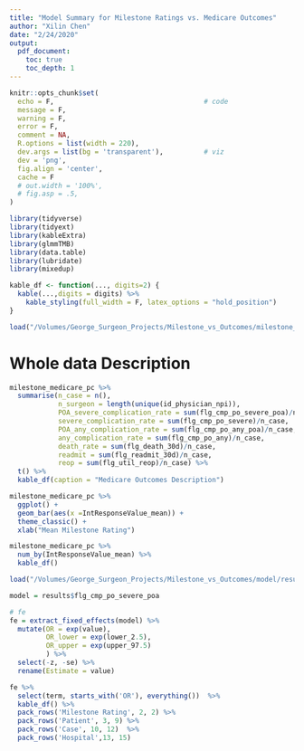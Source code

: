 ```yaml
---
title: "Model Summary for Milestone Ratings vs. Medicare Outcomes"
author: "Xilin Chen"
date: "2/24/2020"
output: 
  pdf_document:
    toc: true
    toc_depth: 1
---
```


```r
knitr::opts_chunk$set(
  echo = F,                                     # code
  message = F,
  warning = F,
  error = F,
  comment = NA,
  R.options = list(width = 220),
  dev.args = list(bg = 'transparent'),          # viz
  dev = 'png',
  fig.align = 'center',
  cache = F
  # out.width = '100%',
  # fig.asp = .5,
)      

library(tidyverse)
library(tidyext)
library(kableExtra)
library(glmmTMB)
library(data.table)
library(lubridate)
library(mixedup)

kable_df <- function(..., digits=2) {
  kable(...,digits = digits) %>% 
    kable_styling(full_width = F, latex_options = "hold_position")
}

```

```r
load("/Volumes/George_Surgeon_Projects/Milestone_vs_Outcomes/milestone_medicare_pc.rdata")
```

# Whole data Description

```r
milestone_medicare_pc %>% 
  summarise(n_case = n(),
            n_surgeon = length(unique(id_physician_npi)),
            POA_severe_complication_rate = sum(flg_cmp_po_severe_poa)/n_case,
            severe_complication_rate = sum(flg_cmp_po_severe)/n_case,
            POA_any_complication_rate = sum(flg_cmp_po_any_poa)/n_case,
            any_complication_rate = sum(flg_cmp_po_any)/n_case,
            death_rate = sum(flg_death_30d)/n_case,
            readmit = sum(flg_readmit_30d)/n_case,
            reop = sum(flg_util_reop)/n_case) %>% 
  t() %>% 
  kable_df(caption = "Medicare Outcomes Description")

```

```r
milestone_medicare_pc %>% 
  ggplot() +
  geom_bar(aes(x =IntResponseValue_mean)) +
  theme_classic() +
  xlab("Mean Milestone Rating")

milestone_medicare_pc %>% 
  num_by(IntResponseValue_mean) %>% 
  kable_df()
```


```r
load("/Volumes/George_Surgeon_Projects/Milestone_vs_Outcomes/model/results_tmb.rdata")
```

```r
model = results$flg_cmp_po_severe_poa


```



```r
# fe 
fe = extract_fixed_effects(model) %>% 
  mutate(OR = exp(value),
         OR_lower = exp(lower_2.5),
         OR_upper = exp(upper_97.5)
         ) %>% 
  select(-z, -se) %>% 
  rename(Estimate = value) 

fe %>% 
  select(term, starts_with('OR'), everything())  %>% 
  kable_df() %>% 
  pack_rows('Milestone Rating', 2, 2) %>% 
  pack_rows('Patient', 3, 9) %>%
  pack_rows('Case', 10, 12)  %>% 
  pack_rows('Hospital',13, 15)
```



